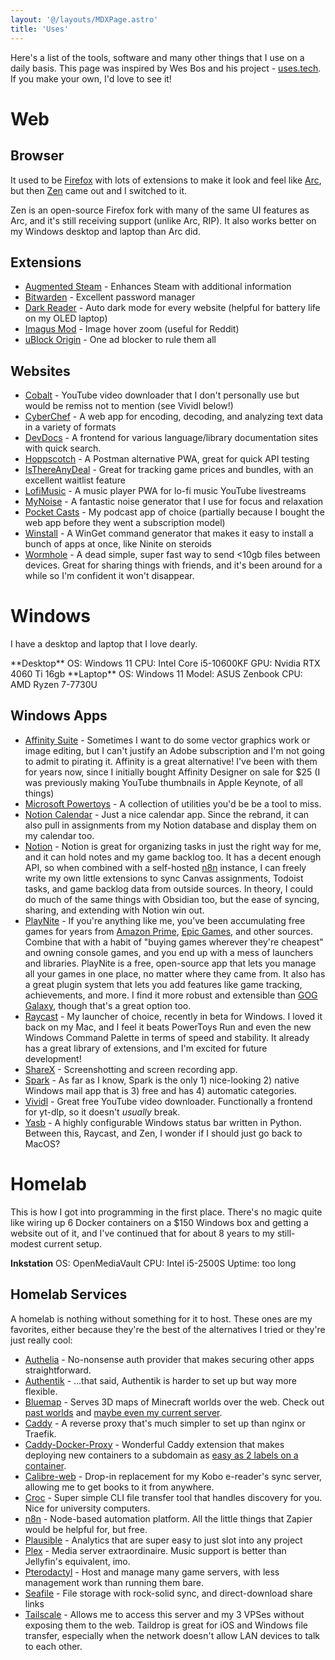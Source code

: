 ```yaml
---
layout: '@/layouts/MDXPage.astro'
title: 'Uses'
---
```


Here's a list of the tools, software and many other things that I use on a daily basis. This page was inspired by Wes Bos and his project - [uses.tech](https://uses.tech). If you make your own, I'd love to see it!

# Web

## Browser

It used to be [Firefox](https://www.firefox.com/en-US/) with lots of extensions to make it look and feel like [Arc](https://arc.net/), but then [Zen](https://zen-browser.app/) came out and I switched to it.

Zen is an open-source Firefox fork with many of the same UI features as Arc, and it's still receiving support (unlike Arc, RIP). It also works better on my Windows desktop and laptop than Arc did.

## Extensions

- [Augmented Steam](https://addons.mozilla.org/en-US/firefox/addon/augmented-steam/) - Enhances Steam with additional information
- [Bitwarden](https://addons.mozilla.org/en-US/firefox/addon/bitwarden-password-manager/) - Excellent password manager
- [Dark Reader](https://addons.mozilla.org/en-US/firefox/addon/darkreader/) - Auto dark mode for every website (helpful for battery life on my OLED laptop)
- [Imagus Mod](https://addons.mozilla.org/en-US/firefox/addon/imagus-mod/) - Image hover zoom (useful for Reddit)
- [uBlock Origin](https://addons.mozilla.org/en-US/firefox/addon/ublock-origin/) - One ad blocker to rule them all

## Websites

- [Cobalt](https://cobalt.tools/) - YouTube video downloader that I don't personally use but would be remiss not to mention (see Vividl below!)
- [CyberChef](https://gchq.github.io/CyberChef/) - A web app for encoding, decoding, and analyzing text data in a variety of formats
- [DevDocs](https://devdocs.io/) - A frontend for various language/library documentation sites with quick search.
- [Hoppscotch](https://hoppscotch.io/) - A Postman alternative PWA, great for quick API testing
- [IsThereAnyDeal](https://isthereanydeal.com/) - Great for tracking game prices and bundles, with an excellent waitlist feature
- [LofiMusic](https://github.com/maxence-charriere/lofimusic) - A music player PWA for lo-fi music YouTube livestreams
- [MyNoise](https://mynoise.net/) - A fantastic noise generator that I use for focus and relaxation
- [Pocket Casts](https://www.pocketcasts.com/) - My podcast app of choice (partially because I bought the web app before they went a subscription model)
- [Winstall](https://winstall.app/) - A WinGet command generator that makes it easy to install a bunch of apps at once, like Ninite on steroids
- [Wormhole](https://wormhole.app/) - A dead simple, super fast way to send \<10gb files between devices. Great for sharing things with friends, and it's been around for a while so I'm confident it won't disappear.

# Windows

I have a desktop and laptop that I love dearly.


<div class="grid gap-4 md:grid-cols-2">
  <Card>**Desktop** OS: Windows 11 CPU: Intel Core i5-10600KF GPU: Nvidia RTX 4060 Ti 16gb</Card>
  <Card>**Laptop** OS: Windows 11 Model: ASUS Zenbook CPU: AMD Ryzen 7-7730U</Card>
</div>

## Windows Apps

- [Affinity Suite](https://affinity.serif.com/en-us/) - Sometimes I want to do some vector graphics work or image editing, but I can't justify an Adobe subscription and I'm not going to admit to pirating it. Affinity is a great alternative! I've been with them for years now, since I initially bought Affinity Designer on sale for $25 (I was previously making YouTube thumbnails in Apple Keynote, of all things)
- [Microsoft Powertoys](https://github.com/microsoft/PowerToys) - A collection of utilities you'd be be a tool to miss.
- [Notion Calendar](https://calendar.notion.so) - Just a nice calendar app. Since the rebrand, it can also pull in assignments from my Notion database and display them on my calendar too.
- [Notion](https://www.notion.so/) - Notion is great for organizing tasks in just the right way for me, and it can hold notes and my game backlog too. It has a decent enough API, so when combined with a self-hosted [n8n](https://n8n.io/) instance, I can freely write my own little extensions to sync Canvas assignments, Todoist tasks, and game backlog data from outside sources. In theory, I could do much of the same things with Obsidian too, but the ease of syncing, sharing, and extending with Notion win out.
- [PlayNite](https://playnite.link/) - If you're anything like me, you've been accumulating free games for years from [Amazon Prime](https://gaming.amazon.com/), [Epic Games](https://www.epicgames.com/store/en-US/free-games), and other sources. Combine that with a habit of "buying games wherever they're cheapest" and owning console games, and you end up with a mess of launchers and libraries. PlayNite is a free, open-source app that lets you manage all your games in one place, no matter where they came from. It also has a great plugin system that lets you add features like game tracking, achievements, and more. I find it more robust and extensible than [GOG Galaxy](https://www.gog.com/galaxy), though that's a great option too.
- [Raycast](https://raycast.com/) - My launcher of choice, recently in beta for Windows. I loved it back on my Mac, and I feel it beats PowerToys Run and even the new Windows Command Palette in terms of speed and stability. It already has a great library of extensions, and I'm excited for future development!
- [ShareX](https://getsharex.com/) - Screenshotting and screen recording app.
- [Spark](https://sparkmailapp.com/) - As far as I know, Spark is the only 1) nice-looking 2) native Windows mail app that is 3) free and has 4) automatic categories.
- [Vividl](https://sourceforge.net/projects/vividl/) - Great free YouTube video downloader. Functionally a frontend for yt-dlp, so it doesn't _usually_ break.
- [Yasb](https://github.com/amnweb/yasb) - A highly configurable Windows status bar written in Python. Between this, Raycast, and Zen, I wonder if I should just go back to MacOS?

# Homelab

This is how I got into programming in the first place. There's no magic quite like wiring up 6 Docker containers on a $150 Windows box and getting a website out of it, and I've continued that for about 8 years to my still-modest current setup.

<Card>**Inkstation** OS: OpenMediaVault CPU: Intel i5-2500S Uptime: too long</Card>

## Homelab Services

A homelab is nothing without something for it to host. These ones are my favorites, either because they're the best of the alternatives I tried or they're just really cool:

- [Authelia](https://www.authelia.com/) - No-nonsense auth provider that makes securing other apps straightforward.
- [Authentik](https://goauthentik.io/) - ...that said, Authentik is harder to set up but way more flexible.
- [Bluemap](https://bluemap.bluecolored.de/) - Serves 3D maps of Minecraft worlds over the web. Check out [past worlds](https://mcarchive.tsuni.dev) and [maybe even my current server](https://mc.tsuni.dev).
- [Caddy](https://caddyserver.com/) - A reverse proxy that's much simpler to set up than nginx or Traefik.
- [Caddy-Docker-Proxy](https://github.com/lucaslorentz/caddy-docker-proxy) - Wonderful Caddy extension that makes deploying new containers to a subdomain as [easy as 2 labels on a container](https://gist.github.com/the-snesler/11dcda9bbbccb56416f773ddda376b99).
- [Calibre-web](https://github.com/janeczku/calibre-web) - Drop-in replacement for my Kobo e-reader's sync server, allowing me to get books to it from anywhere.
- [Croc](https://schollz.com/tinker/croc/) - Super simple CLI file transfer tool that handles discovery for you. Nice for university computers.
- [n8n](https://n8n.io/) - Node-based automation platform. All the little things that Zapier would be helpful for, but free.
- [Plausible](https://plausible.io/) - Analytics that are super easy to just slot into any project
- [Plex](https://www.plex.tv/) - Media server extraordinaire. Music support is better than Jellyfin's equivalent, imo.
- [Pterodactyl](https://pterodactyl.io/) - Host and manage many game servers, with less management work than running them bare.
- [Seafile](https://www.seafile.com/en/home/) - File storage with rock-solid sync, and direct-download share links
- [Tailscale](https://tailscale.com/) - Allows me to access this server and my 3 VPSes without exposing them to the web. Taildrop is great for iOS and Windows file transfer, especially when the network doesn't allow LAN devices to talk to each other.
